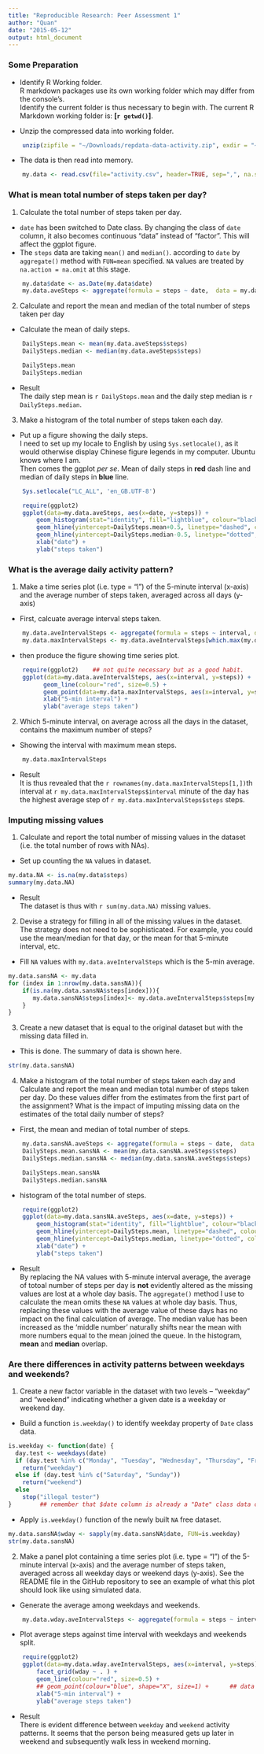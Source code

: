 ```yaml
---
title: "Reproducible Research: Peer Assessment 1"
author: "Quan"
date: "2015-05-12"
output: html_document
---
```


### Some Preparation
+ Identify R Working folder.    
    R markdown packages use its own working folder which may differ from the console's.  
    Identify the current folder is thus necessary to begin with.
    The current R Markdown working folder is: **[`r getwd()`]**.

+ Unzip the compressed data into working folder.
```r
    unzip(zipfile = "~/Downloads/repdata-data-activity.zip", exdir = "~/RepRes_ProjectAssignment1/")
```
    
+ The data is then read into memory.
```r
    my.data <- read.csv(file="activity.csv", header=TRUE, sep=",", na.string="NA")
```

### What is mean total number of steps taken per day?
1. Calculate the total number of steps taken per day.
+ `date` has been switched to Date class.
    By changing the class of `date` column, it also becomes continuous "data" instead of "factor". This will affect the ggplot figure.
+ The `steps` data are taking `mean()` and `median()`.
    according to `date` by `aggregate()` method with `FUN=mean` specified.
    `NA` values are treated by `na.action = na.omit` at this stage.
```r
    my.data$date <- as.Date(my.data$date)
    my.data.aveSteps <- aggregate(formula = steps ~ date,  data = my.data, FUN = mean, na.action = na.omit)
```

2. Calculate and report the mean and median of the total number of steps taken per day
+ Calculate the mean of daily steps.
```r
    DailySteps.mean <- mean(my.data.aveSteps$steps)
    DailySteps.median <- median(my.data.aveSteps$steps)
```
```r
    DailySteps.mean
    DailySteps.median
```
+ Result    
  The daily step mean is `r DailySteps.mean` and the daily step median is `r DailySteps.median`.

3. Make a histogram of the total number of steps taken each day.
+ Put up a figure showing the daily steps.    
I need to set up my locale to English by using `Sys.setlocale()`, as it would otherwise display Chinese figure legends in my computer. Ubuntu knows where I am.    
Then comes the ggplot *per se*. Mean of daily steps in **red** dash line and median of daily steps in **blue** line. 
```r
    Sys.setlocale("LC_ALL", 'en_GB.UTF-8')
```

```r
    require(ggplot2)    
    ggplot(data=my.data.aveSteps, aes(x=date, y=steps)) +
        geom_histogram(stat="identity", fill="lightblue", colour="black") +
        geom_hline(yintercept=DailySteps.mean+0.5, linetype="dashed", colour="red") +    
        geom_hline(yintercept=DailySteps.median-0.5, linetype="dotted", colour="blue") +
        xlab("date") +
        ylab("steps taken")
```


### What is the average daily activity pattern?
1. Make a time series plot (i.e. type = "l") of the 5-minute interval (x-axis) and the average number of steps taken, averaged across all days (y-axis)
+ First, calcuate average interval steps taken.
```r
    my.data.aveIntervalSteps <- aggregate(formula = steps ~ interval, data = my.data, FUN = mean)
    my.data.maxIntervalSteps <- my.data.aveIntervalSteps[which.max(my.data.aveIntervalSteps$steps),]
```

+ then produce the figure showing time series plot.
```r
    require(ggplot2)    ## not quite necessary but as a good habit.
    ggplot(data=my.data.aveIntervalSteps, aes(x=interval, y=steps)) +
          geom_line(colour="red", size=0.5) +
          geom_point(data=my.data.maxIntervalSteps, aes(x=interval, y=steps), colour="blue", shape="X", size=5) +
          xlab("5-min interval") +
          ylab("average steps taken")
```

2. Which 5-minute interval, on average across all the days in the dataset, contains the maximum number of steps?
+ Showing the interval with maximum mean steps.    
```r
    my.data.maxIntervalSteps
```

+ Result    
It is thus revealed that the `r rownames(my.data.maxIntervalSteps[1,])`th interval at `r my.data.maxIntervalSteps$interval` minute of the day has the highest average step of `r my.data.maxIntervalSteps$steps` steps.

### Imputing missing values
1. Calculate and report the total number of missing values in the dataset (i.e. the total number of rows with NAs).
+ Set up counting the `NA` values in dataset. 
```r
my.data.NA <- is.na(my.data$steps)
summary(my.data.NA)
```

+ Result    
The dataset is thus with `r sum(my.data.NA)` missing values.

2. Devise a strategy for filling in all of the missing values in the dataset. The strategy does not need to be sophisticated. For example, you could use the mean/median for that day, or the mean for that 5-minute interval, etc.
+ Fill `NA` values with `my.data.aveIntervalSteps` which is the 5-min average.
```r
my.data.sansNA <- my.data
for (index in 1:nrow(my.data.sansNA)){
    if(is.na(my.data.sansNA$steps[index])){
       my.data.sansNA$steps[index]<- my.data.aveIntervalSteps$steps[my.data.aveIntervalSteps$interval == my.data.sansNA$interval[index]]
    }
}
```

3. Create a new dataset that is equal to the original dataset but with the missing data filled in.
+ This is done. The summary of data is shown here.
```r
str(my.data.sansNA)
```

4. Make a histogram of the total number of steps taken each day and Calculate and report the mean and median total number of steps taken per day. Do these values differ from the estimates from the first part of the assignment? What is the impact of imputing missing data on the estimates of the total daily number of steps?
+ First, the mean and median of total number of steps.
```r
    my.data.sansNA.aveSteps <- aggregate(formula = steps ~ date,  data = my.data.sansNA, FUN = mean)
    DailySteps.mean.sansNA <- mean(my.data.sansNA.aveSteps$steps)
    DailySteps.median.sansNA <- median(my.data.sansNA.aveSteps$steps)
```
```r
    DailySteps.mean.sansNA
    DailySteps.median.sansNA
```

+ histogram of the total number of steps.
```r
    require(ggplot2)    
    ggplot(data=my.data.sansNA.aveSteps, aes(x=date, y=steps)) +
        geom_histogram(stat="identity", fill="lightblue", colour="black") +
        geom_hline(yintercept=DailySteps.mean, linetype="dashed", colour="red") +    
        geom_hline(yintercept=DailySteps.median, linetype="dotted", colour="blue") +
        xlab("date") +
        ylab("steps taken")
```

+ Result    
By replacing the NA values with 5-minute interval average, the average of totoal number of steps per day is **not** evidently altered as the missing values are lost at a whole day basis. The `aggregate()` method I use to calculate the mean omits these `NA` values at whole day basis. Thus, replacing these values with the average value of these days has no impact on the final calculation of average. The median value has been increased as the 'middle number' naturally shifts near the mean with more numbers equal to the mean joined the queue. In the histogram, **mean** and **median** overlap. 

### Are there differences in activity patterns between weekdays and weekends?
1. Create a new factor variable in the dataset with two levels – “weekday” and “weekend” indicating whether a given date is a weekday or weekend day.
+ Build a function `is.weekday()` to identify weekday property of `Date` class data.
```r
is.weekday <- function(date) {
  day.test <- weekdays(date)
  if (day.test %in% c("Monday", "Tuesday", "Wednesday", "Thursday", "Friday"))
    return("weekday")
  else if (day.test %in% c("Saturday", "Sunday"))
    return("weekend")
  else
    stop("illegal tester")
}        ## remember that $date column is already a "Date" class data column.
```

+ Apply `is.weekday()` function of the newly built `NA` free dataset.
```r
my.data.sansNA$wday <- sapply(my.data.sansNA$date, FUN=is.weekday)    
str(my.data.sansNA)
```

2. Make a panel plot containing a time series plot (i.e. type = "l") of the 5-minute interval (x-axis) and the average number of steps taken, averaged across all weekday days or weekend days (y-axis). See the README file in the GitHub repository to see an example of what this plot should look like using simulated data.
+ Generate the average among weekdays and weekends.
```r
    my.data.wday.aveIntervalSteps <- aggregate(formula = steps ~ interval + wday, data = my.data.sansNA, FUN = mean)
```

+ Plot average steps against time interval with weekdays and weekends split.
```r
    require(ggplot2)
    ggplot(data=my.data.wday.aveIntervalSteps, aes(x=interval, y=steps)) +
        facet_grid(wday ~ . ) +
        geom_line(colour="red", size=0.5) +
        ## geom_point(colour="blue", shape="X", size=1) +      ## data points can be optionally shown
        xlab("5-min interval") +
        ylab("average steps taken")
```

+ Result    
There is evident difference between `weekday` and `weekend` activity patterns.
It seems that the person being measured gets up later in weekend and subsequently walk less in weekend morning.